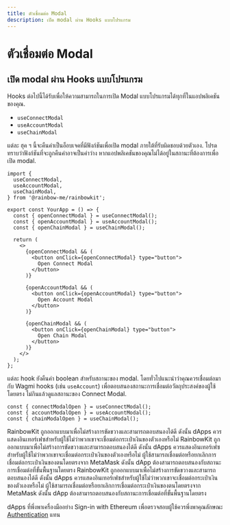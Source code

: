```yaml
---
title: ตัวเชื่อมต่อ Modal
description: เปิด modal ผ่าน Hooks แบบโปรแกรม
---
```


# ตัวเชื่อมต่อ Modal

## เปิด modal ผ่าน Hooks แบบโปรแกรม

Hooks ต่อไปนี้ได้รับเพื่อให้ความสามารถในการเปิด Modal แบบโปรแกรมได้ทุกที่ในแอปพลิเคชันของคุณ.

- `useConnectModal`
- `useAccountModal`
- `useChainModal`

แต่ละ ฮุค ฯ นี้จะคืนค่าเป็นอ็อบเจคที่มีฟังก์ชันเพื่อเปิด modal ภายใต้ที่รับผิดชอบด้วยตัวเอง. โปรดทราบว่าฟังก์ชันที่จะถูกคืนค่าอาจเป็นค่าว่าง หากแอปพลิเคชันของคุณไม่ได้อยู่ในสถานะที่ต้องการเพื่อเปิด modal.

```tsx
import {
  useConnectModal,
  useAccountModal,
  useChainModal,
} from '@rainbow-me/rainbowkit';

export const YourApp = () => {
  const { openConnectModal } = useConnectModal();
  const { openAccountModal } = useAccountModal();
  const { openChainModal } = useChainModal();

  return (
    <>
      {openConnectModal && (
        <button onClick={openConnectModal} type="button">
          Open Connect Modal
        </button>
      )}

      {openAccountModal && (
        <button onClick={openAccountModal} type="button">
          Open Account Modal
        </button>
      )}

      {openChainModal && (
        <button onClick={openChainModal} type="button">
          Open Chain Modal
        </button>
      )}
    </>
  );
};
```

แต่ละ hook ยังคืนค่า boolean สำหรับสถานะของ modal. โดยทั่วไปแนะนำว่าคุณควรเชื่อมต่อมากับ Wagmi hooks (เช่น `useAccount`) เพื่อตอบสนองสถานะการเชื่อมต่อวัตถุประสงค์ของผู้ใช้โดยตรง ไม่กินแล้วดูแลสถานะของ Connect Modal.

```tsx
const { connectModalOpen } = useConnectModal();
const { accountModalOpen } = useAccountModal();
const { chainModalOpen } = useChainModal();
```

RainbowKit ถูกออกแบบมาเพื่อไม่สร้างการขัดขวางและสามารถตอบสนองได้ดี ดังนั้น dApps ควรแสดงอินเทอร์เฟซสำหรับผู้ใช้ไม่ว่าพวกเขาจะเชื่อมต่อกระเป๋าเงินของตัวเองหรือไม่ RainbowKit ถูกออกแบบมาเพื่อไม่สร้างการขัดขวางและสามารถตอบสนองได้ดี ดังนั้น dApps ควรแสดงอินเทอร์เฟซสำหรับผู้ใช้ไม่ว่าพวกเขาจะเชื่อมต่อกระเป๋าเงินของตัวเองหรือไม่ ผู้ใช้สามารถเชื่อมต่อหรือยกเลิกการเชื่อมต่อกระเป๋าเงินของตนโดยตรงจาก MetaMask ดังนั้น dApp ต้องสามารถตอบสนองกับสถานะการเชื่อมต่อที่ขั้นพื้นฐานโดยตรง RainbowKit ถูกออกแบบมาเพื่อไม่สร้างการขัดขวางและสามารถตอบสนองได้ดี ดังนั้น dApps ควรแสดงอินเทอร์เฟซสำหรับผู้ใช้ไม่ว่าพวกเขาจะเชื่อมต่อกระเป๋าเงินของตัวเองหรือไม่ ผู้ใช้สามารถเชื่อมต่อหรือยกเลิกการเชื่อมต่อกระเป๋าเงินของตนโดยตรงจาก MetaMask ดังนั้น dApp ต้องสามารถตอบสนองกับสถานะการเชื่อมต่อที่ขั้นพื้นฐานโดยตรง

dApps ที่พึ่งพาเครื่องมืออย่าง Sign-in with Ethereum เพื่อตรวจสอบผู้ใช้ควรพึ่งพาคุณลักษณะ [Authentication](/docs/authentication) แทน
